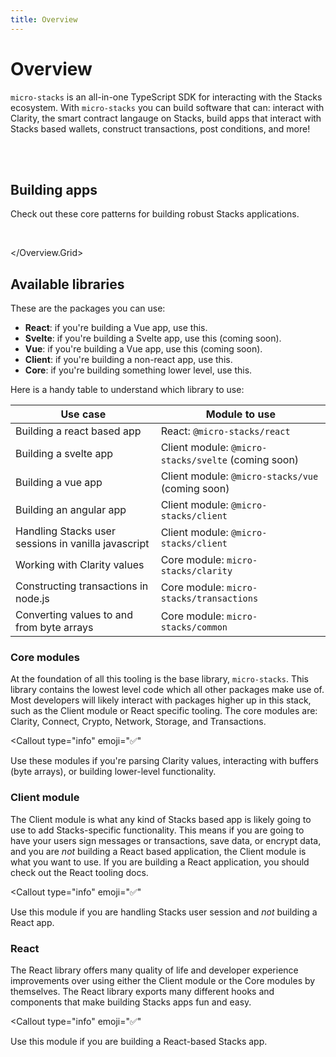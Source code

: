 ```yaml
---
title: Overview
---
```



# Overview

`micro-stacks` is an all-in-one TypeScript SDK for interacting with the Stacks ecosystem. With `micro-stacks` you can build
software that can: interact with Clarity, the smart contract langauge on Stacks, build apps that interact with Stacks based wallets,
construct transactions, post conditions, and more!

<br />
<br />
<Overview.Grid columns="40% 60%">
  <Overview.QuickStart />
  <Overview.RemixGuide />
</Overview.Grid>

## Building apps

Check out these core patterns for building robust Stacks applications.

<br />
<Overview.Grid columns={2}>
<Overview.GetStarted />
<Overview.Authentication />
<Overview.TransactionSigning />
<Overview.MessageSigning />
<Overview.PostConditions />

</Overview.Grid>

## Available libraries

These are the packages you can use:

- **React**: if you're building a Vue app, use this.
- **Svelte**: if you're building a Svelte app, use this (coming soon).
- **Vue**: if you're building a Vue app, use this (coming soon).
- **Client**: if you're building a non-react app, use this.
- **Core**: if you're building something lower level, use this.

Here is a handy table to understand which library to use:

| Use case                                            | Module to use                                       |
| --------------------------------------------------- | --------------------------------------------------- |
| Building a react based app                          | React: `@micro-stacks/react`                        |
| Building a svelte app                               | Client module: `@micro-stacks/svelte` (coming soon) |
| Building a vue app                                  | Client module: `@micro-stacks/vue` (coming soon)    |
| Building an angular app                             | Client module: `@micro-stacks/client`               |
| Handling Stacks user sessions in vanilla javascript | Client module: `@micro-stacks/client`               |
| Working with Clarity values                         | Core module: `micro-stacks/clarity`                 |
| Constructing transactions in node.js                | Core module: `micro-stacks/transactions`            |
| Converting values to and from byte arrays           | Core module: `micro-stacks/common`                  |

### Core modules

At the foundation of all this tooling is the base library, `micro-stacks`. This library contains the lowest level code which all other
packages make use of. Most developers will likely interact with packages higher up in this stack, such as the Client module or React specific tooling.
The core modules are: Clarity, Connect, Crypto, Network, Storage, and Transactions.

<Callout
  type="info"
  emoji="✅"
>
  Use these modules if you're parsing Clarity values, interacting with buffers (byte arrays), or
  building lower-level functionality.
</Callout>

### Client module

The Client module is what any kind of Stacks based app is likely going to use to add Stacks-specific functionality. This
means if you are going to have your users sign messages or transactions, save data, or encrypt data, and you are
_not_ building a React based application, the Client module is what you want to use. If you are building a React application,
you should check out the React tooling docs.

<Callout
  type="info"
  emoji="✅"
>
  Use this module if you are handling Stacks user session and _not_ building a React app.
</Callout>

### React

The React library offers many quality of life and developer experience improvements over using either the Client module or
the Core modules by themselves. The React library exports many different hooks and components that make building Stacks apps
fun and easy.

<Callout
  type="info"
  emoji="✅"
>
  Use this module if you are building a React-based Stacks app.
</Callout>
